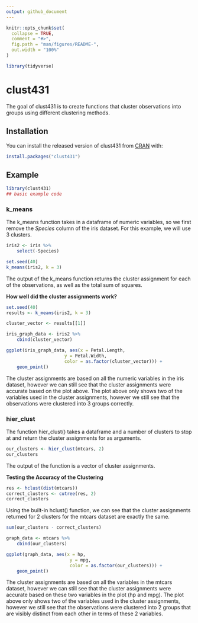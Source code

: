 ```yaml
---
output: github_document
---
```


<!-- README.md is generated from README.Rmd. Please edit that file -->

```r
knitr::opts_chunk$set(
  collapse = TRUE,
  comment = "#>",
  fig.path = "man/figures/README-",
  out.width = "100%"
)

library(tidyverse)
```

# clust431

<!-- badges: start -->
<!-- badges: end -->

The goal of clust431 is to create functions that cluster observations into groups using different clustering methods.

## Installation

You can install the released version of clust431 from [CRAN](https://CRAN.R-project.org) with:

``` r
install.packages("clust431")
```

## Example

```r
library(clust431)
## basic example code
```

### k_means

The k_means function takes in a dataframe of numeric variables, so we first remove the _Species_ column of the iris dataset. For this example, we will use 3 clusters.
```r
iris2 <- iris %>% 
    select(-Species)

set.seed(40)
k_means(iris2, k = 3)
```
The output of the k_means function returns the cluster assignment for each of the observations, as well as the total sum of squares.

__How well did the cluster assignments work?__


```r
set.seed(40)
results <- k_means(iris2, k = 3)

cluster_vector <- results[[1]]

iris_graph_data <- iris2 %>% 
    cbind(cluster_vector)

ggplot(iris_graph_data, aes(x = Petal.Length, 
                      y = Petal.Width, 
                      color = as.factor(cluster_vector))) +
    geom_point()
```

The cluster assignments are based on all the numeric variables in the iris dataset, however we can still see that the cluster assignments were accurate based on the plot above. The plot above only shows two of the variables used in the cluster assignments, however we still see that the observations were clustered into 3 groups correctly. 

### hier_clust

The function hier_clust() takes a dataframe and a number of clusters to stop at and return the cluster assignments for as arguments.

```r
our_clusters <- hier_clust(mtcars, 2)
our_clusters
```
The output of the function is a vector of cluster assignments.

__Testing the Accuracy of the Clustering__

```r
res <- hclust(dist(mtcars))
correct_clusters <- cutree(res, 2)
correct_clusters
```
Using the built-in hclust() function, we can see that the cluster assignments returned for 2 clusters for the mtcars dataset are exactly the same.

```r
sum(our_clusters - correct_clusters)
```
```r
graph_data <- mtcars %>% 
    cbind(our_clusters)

ggplot(graph_data, aes(x = hp, 
                        y = mpg, 
                        color = as.factor(our_clusters))) +
    geom_point()
```

The cluster assignments are based on all the variables in the mtcars dataset, however we can still see that the cluster assignments were accurate based on these two variables in the plot (hp and mpg). The plot above only shows two of the variables used in the cluster assignments, however we still see that the observations were clustered into 2 groups that are visibly distinct from each other in terms of these 2 variables.

